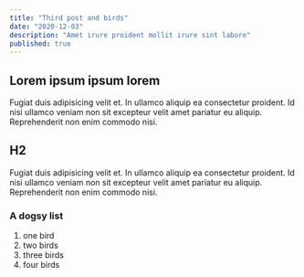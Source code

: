 ```yaml
---
title: "Third post and birds"
date: "2020-12-03"
description: "Amet irure proident mollit irure sint labore"
published: true
---
```


## Lorem ipsum ipsum lorem

Fugiat duis adipisicing velit et. In ullamco aliquip ea consectetur proident. Id nisi ullamco veniam non sit excepteur velit amet pariatur eu aliquip. Reprehenderit non enim commodo nisi.

## H2

Fugiat duis adipisicing velit et. In ullamco aliquip ea consectetur proident. Id nisi ullamco veniam non sit excepteur velit amet pariatur eu aliquip. Reprehenderit non enim commodo nisi.


### A dogsy list
1. one bird
2. two birds
3. three birds
4. four birds
